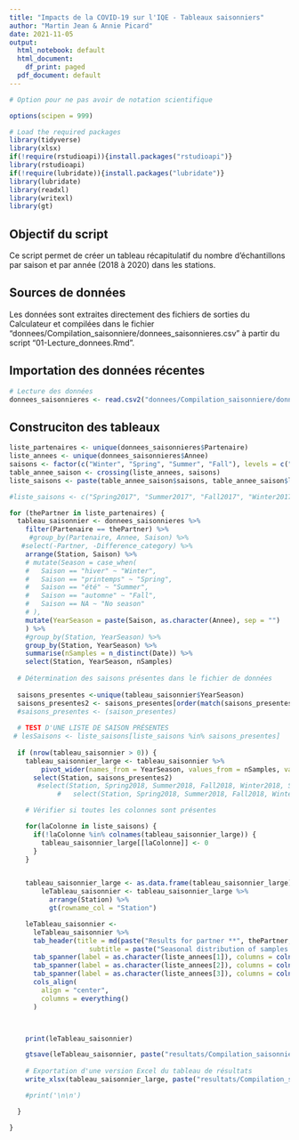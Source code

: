 ```yaml
---
title: "Impacts de la COVID-19 sur l'IQE - Tableaux saisonniers"
author: "Martin Jean & Annie Picard"
date: 2021-11-05
output:
  html_notebook: default
  html_document:
    df_print: paged
  pdf_document: default
---
```



```r

# Option pour ne pas avoir de notation scientifique

options(scipen = 999)

# Load the required packages
library(tidyverse)
library(xlsx)
if(!require(rstudioapi)){install.packages("rstudioapi")}
library(rstudioapi)
if(!require(lubridate)){install.packages("lubridate")}
library(lubridate)
library(readxl)
library(writexl)
library(gt)
```



## Objectif du script

Ce script permet de créer un tableau récapitulatif du nombre d'échantillons par saison et par année (2018 à 2020) dans les stations.


## Sources de données

Les données sont extraites directement des fichiers de sorties du Calculateur et compilées dans le fichier "donnees/Compilation_saisonniere/donnees_saisonnieres.csv" à partir du script "01-Lecture_donnees.Rmd".


## Importation des données récentes

```r
# Lecture des données
donnees_saisonnieres <- read.csv2("donnees/Compilation_saisonniere/donnees_saisonnieres.csv")

```

## Construciton des tableaux

```r

liste_partenaires <- unique(donnees_saisonnieres$Partenaire)
liste_annees <- unique(donnees_saisonnieres$Annee)
saisons <- factor(c("Winter", "Spring", "Summer", "Fall"), levels = c("Winter", "Spring", "Summer", "Fall"), ordered = TRUE)
table_annee_saison <- crossing(liste_annees, saisons)
liste_saisons <- paste(table_annee_saison$saisons, table_annee_saison$liste_annees, sep = "")

#liste_saisons <- c("Spring2017", "Summer2017", "Fall2017", "Winter2017", "Spring2018", "Summer2018", "Fall2018", "Winter2018", "Spring2019", "Summer2019", "Fall2019", "Winter2019", "Spring2020", "Summer2020", "Fall2020", "Winter2020")

for (thePartner in liste_partenaires) {
  tableau_saisonnier <- donnees_saisonnieres %>%
    filter(Partenaire == thePartner) %>% 
     #group_by(Partenaire, Annee, Saison) %>% 
   #select(-Partner, -Difference_category) %>% 
    arrange(Station, Saison) %>% 
    # mutate(Season = case_when(
    #   Saison == "hiver" ~ "Winter",
    #   Saison == "printemps" ~ "Spring",
    #   Saison == "été" ~ "Summer",
    #   Saison == "automne" ~ "Fall",
    #   Saison == NA ~ "No season"
    # ),
    mutate(YearSeason = paste(Saison, as.character(Annee), sep = "")
    ) %>%
    #group_by(Station, YearSeason) %>% 
    group_by(Station, YearSeason) %>% 
    summarise(nSamples = n_distinct(Date)) %>% 
    select(Station, YearSeason, nSamples)
  
  # Détermination des saisons présentes dans le fichier de données
  
  saisons_presentes <-unique(tableau_saisonnier$YearSeason)
  saisons_presentes2 <- saisons_presentes[order(match(saisons_presentes, liste_saisons))]
  #saisons_presentes <- (saison_presentes)
  
  # TEST D'UNE LISTE DE SAISON PRÉSENTES
 # lesSaisons <- liste_saisons[liste_saisons %in% saisons_presentes]
    
  if (nrow(tableau_saisonnier > 0)) {
    tableau_saisonnier_large <- tableau_saisonnier %>% 
        pivot_wider(names_from = YearSeason, values_from = nSamples, values_fill = 0) %>% 
      select(Station, saisons_presentes2)
       #select(Station, Spring2018, Summer2018, Fall2018, Winter2018, Spring2019, Summer2019, Fall2019, Winter2019, Spring2020, Summer2020, Fall2020, Winter2020)
            #   select(Station, Spring2018, Summer2018, Fall2018, Winter2018, Spring2019, Summer2019, Fall2019, Winter2019) # Cas où aucune données n'est disponible en 2020

    # Vérifier si toutes les colonnes sont présentes

    for(laColonne in liste_saisons) {
      if(!laColonne %in% colnames(tableau_saisonnier_large)) {
        tableau_saisonnier_large[[laColonne]] <- 0
      }
    }


    tableau_saisonnier_large <- as.data.frame(tableau_saisonnier_large)
        leTableau_saisonnier <- tableau_saisonnier_large %>% 
          arrange(Station) %>% 
          gt(rowname_col = "Station")

    leTableau_saisonnier <- 
      leTableau_saisonnier %>% 
      tab_header(title = md(paste("Results for partner **", thePartner, "**", sep = "")),
                    subtitle = paste("Seasonal distribution of samples for ", min(liste_annees), "-", max(liste_annees), sep = "")) %>% 
      tab_spanner(label = as.character(liste_annees[1]), columns = colnames(tableau_saisonnier_large)[2:5]) %>% 
      tab_spanner(label = as.character(liste_annees[2]), columns = colnames(tableau_saisonnier_large)[6:9]) %>% 
      tab_spanner(label = as.character(liste_annees[3]), columns = colnames(tableau_saisonnier_large)[10:13]) %>% 
      cols_align(
        align = "center",
        columns = everything()
      ) 



    print(leTableau_saisonnier)

    gtsave(leTableau_saisonnier, paste("resultats/Compilation_saisonniere2018-2020/Seasonal_distribution_", thePartner, ".pdf", sep = "" ))
    
    # Exportation d'une version Excel du tableau de résultats
    write_xlsx(tableau_saisonnier_large, paste("resultats/Compilation_saisonniere2018-2020/Seasonal_distribution_", thePartner, ".xlsx", sep = "" ))

    #print('\n\n')

  }

}



```

